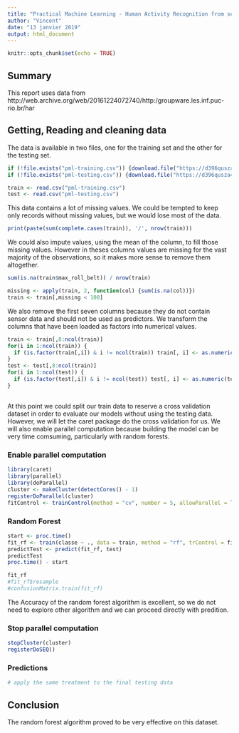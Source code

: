 ```yaml
---
title: "Practical Machine Learning - Human Activity Recognition from sensor data"
author: "Vincent"
date: "13 janvier 2019"
output: html_document
---
```


```r
knitr::opts_chunk$set(echo = TRUE)
```

## Summary

This report uses data from http://web.archive.org/web/20161224072740/http:/groupware.les.inf.puc-rio.br/har

## Getting, Reading and cleaning data

The data is available in two files, one for the training set and the other for the testing set.
```r
if (!file.exists("pml-training.csv")) {download.file("https://d396qusza40orc.cloudfront.net/predmachlearn/pml-training.csv", destfile = "pml-training.csv")}
if (!file.exists("pml-testing.csv")) {download.file("https://d396qusza40orc.cloudfront.net/predmachlearn/pml-testing.csv", destfile = "pml-testing.csv")}
```

```r
train <- read.csv("pml-training.csv")
test <- read.csv("pml-testing.csv")
```

This data contains a lot of missing values. We could be tempted to keep only records without missing values, but we would lose most of the data.

```r
print(paste(sum(complete.cases(train)), '/', nrow(train)))
```

We could also impute values, using the mean of the column, to fill those missing values. However in theses columns values are missing for the vast majority of the observations, so it makes more sense to remove them altogether.

```r
sum(is.na(train$max_roll_belt)) / nrow(train)
```

```r
missing <- apply(train, 2, function(col) {sum(is.na(col))})
train <- train[,missing < 100]
```


We also remove the first seven columns because they do not contain sensor data and should not be used as predictors.
We transform the columns that have been loaded as factors into numerical values.

```r
train <- train[,8:ncol(train)]
for(i in 1:ncol(train)) {
  if (is.factor(train[,i]) & i != ncol(train)) train[, i] <- as.numeric(train[,i])
}
test <- test[,8:ncol(train)]
for(i in 1:ncol(test)) {
  if (is.factor(test[,i]) & i != ncol(test)) test[, i] <- as.numeric(test[,i])
}
```

## 

At this point we could split our train data to reserve a cross validation dataset in order to evaluate our models without using the testing data. However, we will let the caret package do the cross validation for us. We will also enable parallel computation because building the model can be very time comsuming, particularly with random forests.


### Enable parallel computation
```r
library(caret)
library(parallel)
library(doParallel)
cluster <- makeCluster(detectCores() - 1)
registerDoParallel(cluster)
fitControl <- trainControl(method = "cv", number = 5, allowParallel = TRUE)
```

### Random Forest
```r
start <- proc.time()
fit_rf <- train(classe ~ ., data = train, method = "rf", trControl = fitControl)
predictTest <- predict(fit_rf, test)
predictTest
proc.time() - start
```

```r
fit_rf
#fit_rf$resample
#confusionMatrix.train(fit_rf)
```

The Accuracy of the random forest algorithm is excellent, so we do not need to explore other algorithm and we can proceed directly with predition.


### Stop parallel computation
```r
stopCluster(cluster)
registerDoSEQ()
```

### Predictions

```r
# apply the same treatment to the final testing data
```

## Conclusion

The random forest algorithm proved to be very effective on this dataset.
